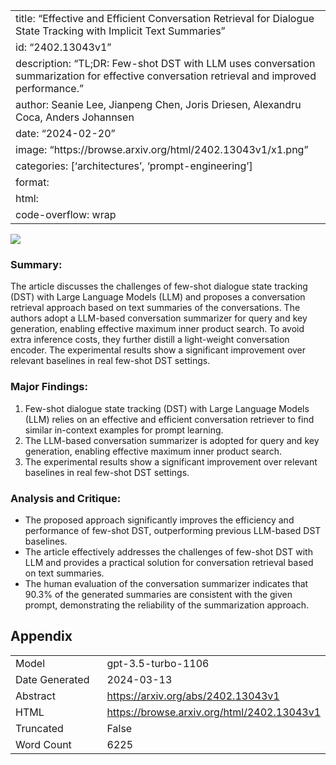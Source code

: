 
---
title: "Effective and Efficient Conversation Retrieval for Dialogue State Tracking with Implicit Text Summaries"
id: "2402.13043v1"
description: "TL;DR: Few-shot DST with LLM uses conversation summarization for effective conversation retrieval and improved performance."
author: Seanie Lee, Jianpeng Chen, Joris Driesen, Alexandru Coca, Anders Johannsen
date: "2024-02-20"
image: "https://browse.arxiv.org/html/2402.13043v1/x1.png"
categories: ['architectures', 'prompt-engineering']
format:
  html:
    code-overflow: wrap
---

![](https://browse.arxiv.org/html/2402.13043v1/x1.png)

### Summary:
The article discusses the challenges of few-shot dialogue state tracking (DST) with Large Language Models (LLM) and proposes a conversation retrieval approach based on text summaries of the conversations. The authors adopt a LLM-based conversation summarizer for query and key generation, enabling effective maximum inner product search. To avoid extra inference costs, they further distill a light-weight conversation encoder. The experimental results show a significant improvement over relevant baselines in real few-shot DST settings.

### Major Findings:
1. Few-shot dialogue state tracking (DST) with Large Language Models (LLM) relies on an effective and efficient conversation retriever to find similar in-context examples for prompt learning.
2. The LLM-based conversation summarizer is adopted for query and key generation, enabling effective maximum inner product search.
3. The experimental results show a significant improvement over relevant baselines in real few-shot DST settings.

### Analysis and Critique:
- The proposed approach significantly improves the efficiency and performance of few-shot DST, outperforming previous LLM-based DST baselines.
- The article effectively addresses the challenges of few-shot DST with LLM and provides a practical solution for conversation retrieval based on text summaries.
- The human evaluation of the conversation summarizer indicates that 90.3% of the generated summaries are consistent with the given prompt, demonstrating the reliability of the summarization approach.

## Appendix

|          |          |
|----------|----------|
| Model     | gpt-3.5-turbo-1106       |
| Date Generated     | 2024-03-13       |
| Abstract | [https://arxiv.org/abs/2402.13043v1](https://arxiv.org/abs/2402.13043v1)        |
| HTML     | [https://browse.arxiv.org/html/2402.13043v1](https://browse.arxiv.org/html/2402.13043v1)       |
| Truncated       | False       |
| Word Count       | 6225       |
